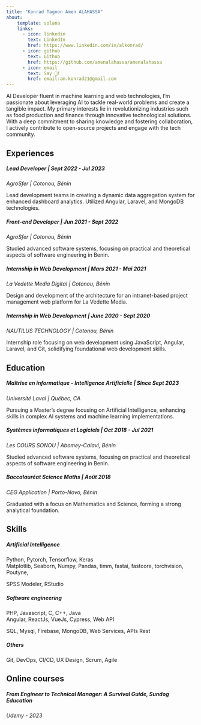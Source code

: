 ```yaml
---
title: "Konrad Tagnon Amen ALAHASSA"
about:
    template: solana
    links:
      - icon: linkedin
        text: LinkedIn
        href: https://www.linkedin.com/in/alkonrad/
      - icon: github
        text: Github
        href: https://github.com/amenalahassa/amenalahassa
      - icon: email
        text: Say 👋!
        href: email:am.konrad21@gmail.com
---
```


AI Developer fluent in machine learning and web technologies, I'm passionate about leveraging AI to tackle real-world problems and create a tangible impact. My primary interests lie in revolutionizing industries such as food production and finance through innovative technological solutions. With a deep commitment to sharing knowledge and fostering collaboration, I actively contribute to open-source projects and engage with the tech community.

## Experiences

##### Lead Developer | Sept 2022 - Jul 2023
| *AgroSfer | Cotonou, Bénin*
Lead development teams in creating a dynamic data aggregation system for enhanced dashboard analytics. Utilized Angular, Laravel, and MongoDB technologies.

##### Front-end Developer | Jun 2021 - Sept 2022
| *AgroSfer | Cotonou, Bénin*
Studied advanced software systems, focusing on practical and theoretical aspects of software engineering in Benin.

##### Internship in Web Development	 | Mars 2021 - Mai 2021
| *La Vedette Media Digital |  Cotonou, Bénin*
Design and development of the architecture for an intranet-based project management web platform for La Vedette Media.

##### Internship in Web Development	 | June 2020 - Sept 2020
| *NAUTILUS TECHNOLOGY  |  Cotonou, Bénin*
Internship role focusing on web development using JavaScript, Angular, Laravel, and Git, solidifying foundational web development skills.

## Education

##### Maîtrise en informatique - Intelligence Artificielle | Since Sept 2023
| *Université Laval  | Québec, CA*
Pursuing a Master's degree focusing on Artificial Intelligence, enhancing skills in complex AI systems and machine learning implementations.


##### Systèmes informatiques et Logiciels | Oct 2018 - Jul 2021
| *Les COURS SONOU | Abomey-Calavi, Bénin*
Studied advanced software systems, focusing on practical and theoretical aspects of software engineering in Benin.


##### Baccalauréat Science Maths | Août 2018
| *CEG Application  | Porto-Novo, Bénin*
Graduated with a focus on Mathematics and Science, forming a strong analytical foundation.

## Skills

##### Artificial Intelligence
| Python, Pytorch, Tensorflow, Keras
| Matplotlib, Seaborn, Numpy, Pandas, timm, fastai, fastcore, torchvision, Poutyne,
SPSS Modeler, RStudio

##### Software engineering
| PHP, Javascript, C, C++, Java
| Angular, ReactJs, VueJs, Cypress, Web API
SQL, Mysql, Firebase, MongoDB, Web Services, APIs Rest

##### Others
Git, DevOps, CI/CD, UX Design, Scrum, Agile


## Online courses

##### From Engineer to Technical Manager: A Survival Guide, Sundog Education
| *Udemy - 2023*